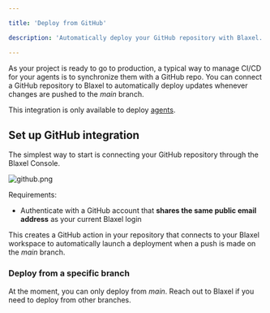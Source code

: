 ```yaml
---

title: 'Deploy from GitHub'

description: 'Automatically deploy your GitHub repository with Blaxel.'

---
```


As your project is ready to go to production, a typical way to manage CI/CD for your agents is to synchronize them with a GitHub repo. You can connect a GitHub repository to Blaxel to automatically deploy updates whenever changes are pushed to the *main* branch.

This integration is only available to deploy [agents](Overview).

## Set up GitHub integration

The simplest way to start is connecting your GitHub repository through the Blaxel Console. 

![github.png](Github-integration/github.png)

Requirements:

- Authenticate with a GitHub account that **shares the same public email address** as your current Blaxel login

This creates a GitHub action in your repository that connects to your Blaxel workspace to automatically launch a deployment when a push is made on the *main* branch.

### Deploy from a specific branch

At the moment, you can only deploy from *main*. Reach out to Blaxel if you need to deploy from other branches.